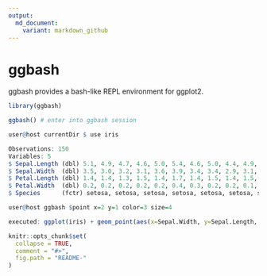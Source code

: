 ```yaml
---
output:
  md_document:
    variant: markdown_github
---
```


<!-- README.md is generated from README.Rmd. Please edit that file -->

# ggbash

ggbash provides a bash-like REPL environment for ggplot2.

```r
library(ggbash)

ggbash() # enter into ggbash session
```

```r
user@host currentDir $ use iris
```

```r
Observations: 150
Variables: 5
$ Sepal.Length (dbl) 5.1, 4.9, 4.7, 4.6, 5.0, 5.4, 4.6, 5.0, 4.4, 4.9, 5.4, 4.8, ...
$ Sepal.Width  (dbl) 3.5, 3.0, 3.2, 3.1, 3.6, 3.9, 3.4, 3.4, 2.9, 3.1, 3.7, 3.4, ..
$ Petal.Length (dbl) 1.4, 1.4, 1.3, 1.5, 1.4, 1.7, 1.4, 1.5, 1.4, 1.5, 1.5, 1.6, ..
$ Petal.Width  (dbl) 0.2, 0.2, 0.2, 0.2, 0.2, 0.4, 0.3, 0.2, 0.2, 0.1, 0.2, 0.2, ..
$ Species      (fctr) setosa, setosa, setosa, setosa, setosa, setosa, setosa, ...
```


```r
user@host ggbash $point x=2 y=1 color=3 size=4

```

```r
executed: ggplot(iris) + geom_point(aes(x=Sepal.Width, y=Sepal.Length, color=Petal.Length, size=Petal.Width))
```


```r
knitr::opts_chunk$set(
  collapse = TRUE,
  comment = "#>",
  fig.path = "README-"
)
```

